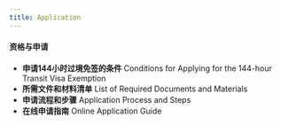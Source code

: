 ```yaml
---
title: Application
---
```



#### 资格与申请

- **申请144小时过境免签的条件**
  Conditions for Applying for the 144-hour Transit Visa Exemption
- **所需文件和材料清单**
  List of Required Documents and Materials
- **申请流程和步骤**
  Application Process and Steps
- **在线申请指南**
  Online Application Guide


